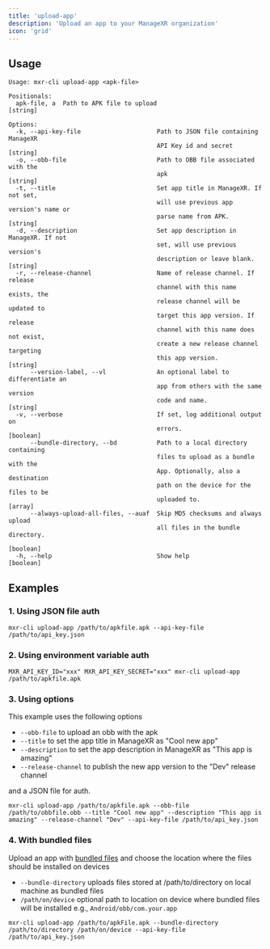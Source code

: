 ```yaml
---
title: 'upload-app'
description: 'Upload an app to your ManageXR organization'
icon: 'grid'
---
```

## Usage
```
Usage: mxr-cli upload-app <apk-file>

Positionals:
  apk-file, a  Path to APK file to upload                               [string]

Options:
  -k, --api-key-file                     Path to JSON file containing ManageXR
                                         API Key id and secret          [string]
  -o, --obb-file                         Path to OBB file associated with the
                                         apk                            [string]
  -t, --title                            Set app title in ManageXR. If not set,
                                         will use previous app version's name or
                                         parse name from APK.           [string]
  -d, --description                      Set app description in ManageXR. If not
                                         set, will use previous version's
                                         description or leave blank.    [string]
  -r, --release-channel                  Name of release channel. If release
                                         channel with this name exists, the
                                         release channel will be updated to
                                         target this app version. If release
                                         channel with this name does not exist,
                                         create a new release channel targeting
                                         this app version.              [string]
      --version-label, --vl              An optional label to differentiate an
                                         app from others with the same version
                                         code and name.                 [string]
  -v, --verbose                          If set, log additional output on
                                         errors.                       [boolean]
      --bundle-directory, --bd           Path to a local directory containing
                                         files to upload as a bundle with the
                                         App. Optionally, also a destination
                                         path on the device for the files to be
                                         uploaded to.                    [array]
      --always-upload-all-files, --auaf  Skip MD5 checksums and always upload
                                         all files in the bundle directory.
                                                                       [boolean]
  -h, --help                             Show help                     [boolean]
```
## Examples
### 1. Using JSON file auth
```
mxr-cli upload-app /path/to/apkfile.apk --api-key-file /path/to/api_key.json
```
### 2. Using environment variable auth
```
MXR_API_KEY_ID="xxx" MXR_API_KEY_SECRET="xxx" mxr-cli upload-app /path/to/apkfile.apk
```
### 3. Using options
This example uses the following options
- `--obb-file` to upload an obb with the apk
- `--title` to set the app title in ManageXR as "Cool new app"
- `--description` to set the app description in ManageXR as  "This app is amazing"
- `--release-channel` to publish the new app version to the "Dev" release channel

and a JSON file for auth.

```
mxr-cli upload-app /path/to/apkfile.apk --obb-file  /path/to/obbfile.obb --title "Cool new app" --description "This app is amazing" --release-channel "Dev" --api-key-file /path/to/api_key.json
```

### 4. With bundled files
Upload an app with [bundled files](https://help.managexr.com/en/articles/8013220-bundle-files-with-your-app) and choose the location where the files should be installed on devices

- `--bundle-directory` uploads files stored at /path/to/directory on local machine as bundled files
- `/path/on/device` optional path to location on device where bundled files will be installed e.g., `Android/obb/com.your.app`

```
mxr-cli upload-app /path/to/apkFile.apk --bundle-directory /path/to/directory /path/on/device --api-key-file /path/to/api_key.json
```

